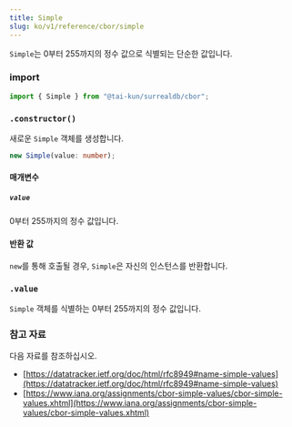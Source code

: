 ```yaml
---
title: Simple
slug: ko/v1/reference/cbor/simple
---
```



`Simple`는 0부터 255까지의 정수 값으로 식별되는 단순한 값입니다.

### import

```ts
import { Simple } from "@tai-kun/surrealdb/cbor";
```

### `.constructor()`

새로운 `Simple` 객체를 생성합니다.

```ts
new Simple(value: number);
```

#### 매개변수

##### `value`

0부터 255까지의 정수 값입니다.

#### 반환 값

`new`를 통해 호출될 경우, `Simple`은 자신의 인스턴스를 반환합니다.


### `.value` <Badge variant="instance" /><Badge variant="property" />

`Simple` 객체를 식별하는 0부터 255까지의 정수 값입니다.

### 참고 자료

다음 자료를 참조하십시오.

- [https://datatracker.ietf.org/doc/html/rfc8949#name-simple-values](https://datatracker.ietf.org/doc/html/rfc8949#name-simple-values)
- [https://www.iana.org/assignments/cbor-simple-values/cbor-simple-values.xhtml](https://www.iana.org/assignments/cbor-simple-values/cbor-simple-values.xhtml)
